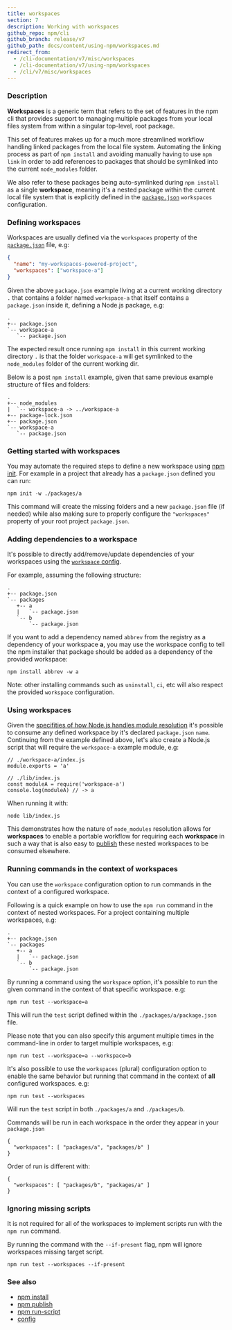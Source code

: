```yaml
---
title: workspaces
section: 7
description: Working with workspaces
github_repo: npm/cli
github_branch: release/v7
github_path: docs/content/using-npm/workspaces.md
redirect_from:
  - /cli-documentation/v7/misc/workspaces
  - /cli-documentation/v7/using-npm/workspaces
  - /cli/v7/misc/workspaces
---
```


### Description

**Workspaces** is a generic term that refers to the set of features in the npm cli that provides support to managing multiple packages from your local files system from within a singular top-level, root package.

This set of features makes up for a much more streamlined workflow handling linked packages from the local file system. Automating the linking process as part of `npm install` and avoiding manually having to use `npm link` in order to add references to packages that should be symlinked into the current `node_modules` folder.

We also refer to these packages being auto-symlinked during `npm install` as a single **workspace**, meaning it's a nested package within the current local file system that is explicitly defined in the [`package.json`](/cli/v7/configuring-npm/package-json#workspaces) `workspaces` configuration.

### Defining workspaces

Workspaces are usually defined via the `workspaces` property of the [`package.json`](/cli/v7/configuring-npm/package-json#workspaces) file, e.g:

```json
{
  "name": "my-workspaces-powered-project",
  "workspaces": ["workspace-a"]
}
```

Given the above `package.json` example living at a current working directory `.` that contains a folder named `workspace-a` that itself contains a `package.json` inside it, defining a Node.js package, e.g:

```
.
+-- package.json
`-- workspace-a
   `-- package.json
```

The expected result once running `npm install` in this current working directory `.` is that the folder `workspace-a` will get symlinked to the `node_modules` folder of the current working dir.

Below is a post `npm install` example, given that same previous example structure of files and folders:

```
.
+-- node_modules
|  `-- workspace-a -> ../workspace-a
+-- package-lock.json
+-- package.json
`-- workspace-a
   `-- package.json
```

### Getting started with workspaces

You may automate the required steps to define a new workspace using [npm init](/cli/v7/commands/npm-init). For example in a project that already has a `package.json` defined you can run:

```
npm init -w ./packages/a
```

This command will create the missing folders and a new `package.json` file (if needed) while also making sure to properly configure the `"workspaces"` property of your root project `package.json`.

### Adding dependencies to a workspace

It's possible to directly add/remove/update dependencies of your workspaces using the [`workspace` config](/cli/v7/using-npm/config#workspace).

For example, assuming the following structure:

```
.
+-- package.json
`-- packages
   +-- a
   |   `-- package.json
   `-- b
       `-- package.json
```

If you want to add a dependency named `abbrev` from the registry as a dependency of your workspace **a**, you may use the workspace config to tell the npm installer that package should be added as a dependency of the provided workspace:

```
npm install abbrev -w a
```

Note: other installing commands such as `uninstall`, `ci`, etc will also respect the provided `workspace` configuration.

### Using workspaces

Given the [specifities of how Node.js handles module resolution](https://nodejs.org/dist/latest-v14.x/docs/api/modules.html#modules_all_together) it's possible to consume any defined workspace by it's declared `package.json` `name`. Continuing from the example defined above, let's also create a Node.js script that will require the `workspace-a` example module, e.g:

```
// ./workspace-a/index.js
module.exports = 'a'

// ./lib/index.js
const moduleA = require('workspace-a')
console.log(moduleA) // -> a
```

When running it with:

`node lib/index.js`

This demonstrates how the nature of `node_modules` resolution allows for **workspaces** to enable a portable workflow for requiring each **workspace** in such a way that is also easy to [publish](/cli/v7/commands/npm-publish) these nested workspaces to be consumed elsewhere.

### Running commands in the context of workspaces

You can use the `workspace` configuration option to run commands in the context of a configured workspace.

Following is a quick example on how to use the `npm run` command in the context of nested workspaces. For a project containing multiple workspaces, e.g:

```
.
+-- package.json
`-- packages
   +-- a
   |   `-- package.json
   `-- b
       `-- package.json
```

By running a command using the `workspace` option, it's possible to run the given command in the context of that specific workspace. e.g:

```
npm run test --workspace=a
```

This will run the `test` script defined within the `./packages/a/package.json` file.

Please note that you can also specify this argument multiple times in the command-line in order to target multiple workspaces, e.g:

```
npm run test --workspace=a --workspace=b
```

It's also possible to use the `workspaces` (plural) configuration option to enable the same behavior but running that command in the context of **all** configured workspaces. e.g:

```
npm run test --workspaces
```

Will run the `test` script in both `./packages/a` and `./packages/b`.

Commands will be run in each workspace in the order they appear in your `package.json`

```
{
  "workspaces": [ "packages/a", "packages/b" ]
}
```

Order of run is different with:

```
{
  "workspaces": [ "packages/b", "packages/a" ]
}
```

### Ignoring missing scripts

It is not required for all of the workspaces to implement scripts run with the `npm run` command.

By running the command with the `--if-present` flag, npm will ignore workspaces missing target script.

```
npm run test --workspaces --if-present
```

### See also

- [npm install](/cli/v7/commands/npm-install)
- [npm publish](/cli/v7/commands/npm-publish)
- [npm run-script](/cli/v7/commands/npm-run-script)
- [config](/cli/v7/using-npm/config)
